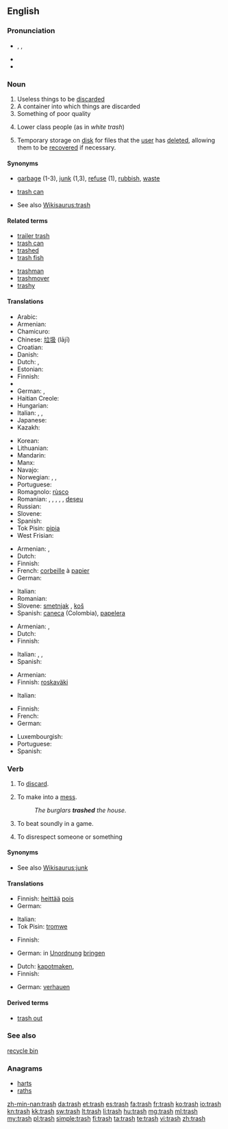==English==

===Pronunciation===
* {{enPR|trăsh}}, {{IPA|/træʃ/}}, {{X-SAMPA|/tr{S/}}
* {{audio|en-us-trash.ogg|Audio (US)}}
* {{rhymes|æʃ}}

===Noun===
{{en-noun|-}}

# Useless things to be [[discard]]ed
# A container into which things are discarded
# Something of poor quality
# {{slang|usually|derogatory}} Lower class people (as in ''white trash'')
# {{computing}} Temporary storage on [[disk]] for files that the [[user]] has [[delete]]d, allowing them to be [[recover]]ed if necessary.

====Synonyms====
* [[garbage]] (1-3), [[junk]] (1,3), [[refuse]] (1), [[rubbish]], [[waste]]
* {{sense|container}} [[trash can]]
* See also [[Wikisaurus:trash]]

====Related terms====
{{top2}}
* [[trailer trash]]
* [[trash can]]
* [[trashed]]
* [[trash fish]]
{{mid2}}
* [[trashman]]
* [[trashmover]]
* [[trashy]]
{{bottom}}

====Translations====
{{trans-top|things to be discarded}}
* Arabic: {{t|ar|مخلفات}}
* Armenian: {{t-|hy|աղբ|tr=aġb}}
* Chamicuro: {{tø|ccc|s̈hutechi}}
* Chinese: [[垃圾]] (lājī)
* Croatian: {{t-|hr|smeće}}
* Danish: {{t+|da|affald|n}}
* Dutch: {{t+|nl|vuilnis|m}}, {{t+|nl|vuil|n}}
* Estonian: {{t-|et|rämps}}
* Finnish: {{t+|fi|roska}}
* {{trreq|Georgian}}
* German: {{t|de|Müll|m}}, {{t|de|Abfall|m}}
* Haitian Creole: {{tø|ht|fatra}}
* Hungarian: {{t+|hu|szemét}}
* Italian: {{t+|it|spazzatura|f}}, {{t|it|immondizia|f}}, {{t|it|rifiuti}}
* Japanese: {{t+|ja|ごみ|tr=gomi}}
* Kazakh: {{t-|kk|қоқым|sc=Cyrl|xs=Kazakh}}
{{trans-mid}}
* Korean: {{t+|ko|쓰레기|tr=sseuregi|sc=Hang}}
* Lithuanian: {{t|lt|šiukšlė|f|xs=Lithuanian}}
* Mandarin: {{tø|cmn|废物|tr=fèiwù}}
* Manx: {{t-|gv|trustyr|xs=Manx}}
* Navajo: {{tø|nv|tsʼiilzéí}}
* Norwegian: {{t+|no|avfall|n}}, {{t+|no|søppel|n}}, {{t-|no|boss|n}}
* Portuguese: {{t+|pt|lixo}}
* Romagnolo: [[rùsco]] {{m}}
* Romanian: {{t|ro|lucru nevaloros|n}}, {{t|ro|rebut|n}}, {{t|ro|gunoi|n}}, {{t|ro|rămășițe}} {{f|p}}, {{t|ro|reziduu|n}}, [[deșeu]] {{n}}
* Russian: {{t+|ru|мусор}}
* Slovene: {{t-|sl|smet|f}}
* Spanish: {{t+|es|basura}}
* Tok Pisin: [[pipia]]
* West Frisian: {{t-|fy|ôffal|n|xs=West Frisian}}
{{trans-bottom}}

{{trans-top|container}}
* Armenian: {{t-|hy|աղբաման|tr=aġbaman}}, {{t-|hy|զիբիլի յաշիկ|tr=zibili yašik}}
* Dutch: {{t+|nl|vuilnisbak}}
* Finnish: {{t+|fi|roskakori}}
* French: [[corbeille]] à [[papier]]
* German: {{t+|de|Papierkorb|m}}
{{trans-mid}}
* Italian: {{t|it|cassonetto|m}}
* Romanian: {{t|ro|coș de hârtii|n}}
* Slovene: [[smetnjak]] {{m}}, [[koš]] {{m}}
* Spanish: [[caneca]] {{f}} (Colombia), [[papelera]] {{f}}
{{trans-bottom}}

{{trans-top|something of poor quality}}
* Armenian: {{t-|hy|աղբ|tr=aġb}}, {{t-|hy|զիբիլ|tr=zibil}}
* Dutch: {{t+|nl|prul|m}}
* Finnish: {{t+|fi|roska}}
{{trans-mid}}
* Italian: {{t|it|mondezza|f}}, {{t|it|porcheria|f}}, {{t|it|robaccia|f}}
* Spanish: {{t+|es|basura|f}}
{{trans-bottom}}

{{trans-top|lower class people}}
* Armenian: {{t|hy|թափթփուկ|tr=t’ap’t’p’uk}}
* Finnish: [[roskaväki]]
{{trans-mid}}
* Italian: {{t|it|feccia|f}}
{{trans-bottom}}

{{trans-top|computer terminology}}
* Finnish: {{t+|fi|roskakori}}
* French: {{t|fr|corbeille|f}}
* German: {{t|de|Mülleimer|m}}
{{trans-mid}}
* Luxembourgish: {{t|lb|Poubelle|f}}
* Portuguese: {{t|pt|lixeira|f}}
* Spanish: {{t|es|papelera|f}}
{{trans-bottom}}

===Verb===
{{en-verb|trash|es}}

# {{US}} To [[discard]].
# {{US}} To make into a [[mess]].
#: ''The burglars '''trashed''' the house.''
# {{US}} To beat soundly in a game.
# {{US}} To disrespect someone or something

====Synonyms====
* See also [[Wikisaurus:junk]]

====Translations====
{{trans-top|discard}}
* Finnish: [[heittää]] [[pois]]
* German: {{t-|de|wegwerfen}}
{{trans-mid}}
* Italian: {{t-|it|scartare}}
* Tok Pisin: [[tromwe]]
{{trans-bottom}}

{{trans-top|make into a mess}}
* Finnish: {{t+|fi|sotkea}}
{{trans-mid}}
* German: in [[Unordnung]] [[bringen]]
{{trans-bottom}}

{{trans-top|beat soundly}}
* Dutch: [[kapotmaken]], {{t|nl|stukslaan}}
* Finnish: {{t-|fi|löylyttää}}
{{trans-mid}}
* German: [[verhauen]]
{{trans-bottom}}

====Derived terms====
* [[trash out]]

===See also===
[[recycle bin]]

===Anagrams===
* [[harts#English|harts]]
* [[raths#English|raths]]

[[zh-min-nan:trash]]
[[da:trash]]
[[et:trash]]
[[es:trash]]
[[fa:trash]]
[[fr:trash]]
[[ko:trash]]
[[io:trash]]
[[kn:trash]]
[[kk:trash]]
[[sw:trash]]
[[lt:trash]]
[[li:trash]]
[[hu:trash]]
[[mg:trash]]
[[ml:trash]]
[[my:trash]]
[[pl:trash]]
[[simple:trash]]
[[fi:trash]]
[[ta:trash]]
[[te:trash]]
[[vi:trash]]
[[zh:trash]]